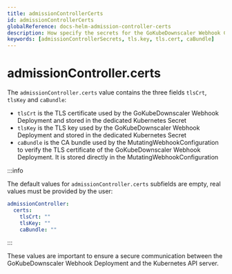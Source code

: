 ```yaml
---
title: admissionControllerCerts
id: admissionControllerCerts
globalReference: docs-helm-admission-controller-certs
description: How specify the secrets for the GoKubeDownscaler Webhook Certs for the Secret and MutatingWebhookConfiguration
keywords: [admissionControllerSecrets, tls.key, tls.cert, caBundle]
---
```


# admissionController.certs

The `admissionController.certs` value contains the three fields `tlsCrt`, `tlsKey` and `caBundle`:

- `tlsCrt` is the TLS certificate used by the GoKubeDownscaler Webhook Deployment and stored in the dedicated Kubernetes Secret
- `tlsKey` is the TLS key used by the GoKubeDownscaler Webhook Deployment and stored in the dedicated Kubernetes Secret
- `caBundle` is the CA bundle used by the MutatingWebhookConfiguration to verify the TLS certificate of the GoKubeDownscaler Webhook Deployment.
  It is stored directly in the MutatingWebhookConfiguration

:::info

The default values for `admissionController.certs` subfields are empty, real values must be provided by the user:

```yaml
admissionController:
  certs:
    tlsCrt: ""
    tlsKey: ""
    caBundle: ""
```

:::

These values are important to ensure a secure communication between the GoKubeDownscaler Webhook Deployment and the Kubernetes API server.
